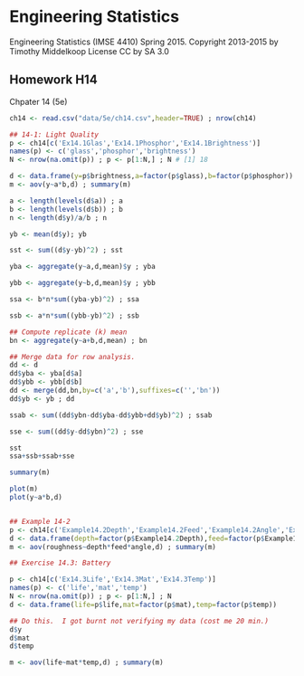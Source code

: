 # Engineering Statistics 
Engineering Statistics (IMSE 4410) Spring 2015. 
Copyright 2013-2015 by Timothy Middelkoop License CC by SA 3.0

## Homework H14

Chpater 14 (5e)

```r
ch14 <- read.csv("data/5e/ch14.csv",header=TRUE) ; nrow(ch14)

## 14-1: Light Quality
p <- ch14[c('Ex14.1Glas','Ex14.1Phosphor','Ex14.1Brightness')]
names(p) <- c('glass','phosphor','brightness')
N <- nrow(na.omit(p)) ; p <- p[1:N,] ; N # [1] 18

d <- data.frame(y=p$brightness,a=factor(p$glass),b=factor(p$phosphor))
m <- aov(y~a*b,d) ; summary(m)

a <- length(levels(d$a)) ; a
b <- length(levels(d$b)) ; b
n <- length(d$y)/a/b ; n 

yb <- mean(d$y); yb

sst <- sum((d$y-yb)^2) ; sst

yba <- aggregate(y~a,d,mean)$y ; yba

ybb <- aggregate(y~b,d,mean)$y ; ybb

ssa <- b*n*sum((yba-yb)^2) ; ssa

ssb <- a*n*sum((ybb-yb)^2) ; ssb

## Compute replicate (k) mean
bn <- aggregate(y~a+b,d,mean) ; bn

## Merge data for row analysis.
dd <- d
dd$yba <- yba[d$a]
dd$ybb <- ybb[d$b]
dd <- merge(dd,bn,by=c('a','b'),suffixes=c('','bn'))
dd$yb <- yb ; dd

ssab <- sum((dd$ybn-dd$yba-dd$ybb+dd$yb)^2) ; ssab

sse <- sum((dd$y-dd$ybn)^2) ; sse

sst
ssa+ssb+ssab+sse

summary(m)

plot(m)
plot(y~a*b,d)


## Example 14-2
p <- ch14[c('Example14.2Depth','Example14.2Feed','Example14.2Angle','Example14.2Roughness')][1:nrow(na.omit(p)),]
d <- data.frame(depth=factor(p$Example14.2Depth),feed=factor(p$Example14.2Feed),angle=factor(p$Example14.2Angle),roughness=p$Example14.2Roughness)
m <- aov(roughness~depth*feed*angle,d) ; summary(m)

## Exercise 14.3: Battery 

p <- ch14[c('Ex14.3Life','Ex14.3Mat','Ex14.3Temp')]
names(p) <- c('life','mat','temp')
N <- nrow(na.omit(p)) ; p <- p[1:N,] ; N
d <- data.frame(life=p$life,mat=factor(p$mat),temp=factor(p$temp))

## Do this.  I got burnt not verifying my data (cost me 20 min.)
d$y
d$mat
d$temp

m <- aov(life~mat*temp,d) ; summary(m)

```